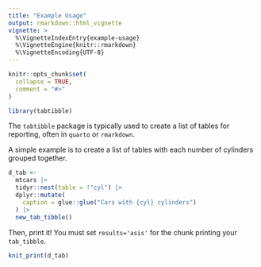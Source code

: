 ```yaml
---
title: "Example Usage"
output: rmarkdown::html_vignette
vignette: >
  %\VignetteIndexEntry{example-usage}
  %\VignetteEngine{knitr::rmarkdown}
  %\VignetteEncoding{UTF-8}
---
```


```r
knitr::opts_chunk$set(
  collapse = TRUE,
  comment = "#>"
)
```

```r
library(tabtibble)
```

The `tabtibble` package is typically used to create a list of tables for
reporting, often in `quarto` or `rmarkdown`.

A simple example is to create a list of tables with each number of cylinders
grouped together.

```r
d_tab <-
  mtcars |>
  tidyr::nest(table = !"cyl") |>
  dplyr::mutate(
    caption = glue::glue("Cars with {cyl} cylinders")
  ) |>
  new_tab_tibble()
```

Then, print it! You must set `results='asis'` for the chunk printing your
`tab_tibble`.

```r
knit_print(d_tab)
```
